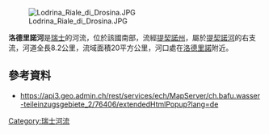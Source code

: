 {{Coord|46.30247|N|8.98543|E|display=title}}
[[Image:Lodrina_Riale_di_Drosina.JPG|right]]

'''洛德里諾河'''是[[瑞士|瑞士]]的河流，位於該國南部，流經[[提契諾州|提契諾州]]，屬於[[提契諾河|提契諾河]]的右支流，河道全長8.2公里，流域面積20平方公里，河口處在[[洛德里諾_(提契諾州)|洛德里諾]]附近。

==參考資料==
* https://api3.geo.admin.ch/rest/services/ech/MapServer/ch.bafu.wasser-teileinzugsgebiete_2/76406/extendedHtmlPopup?lang=de {{Wayback|url=https://api3.geo.admin.ch/rest/services/ech/MapServer/ch.bafu.wasser-teileinzugsgebiete_2/76406/extendedHtmlPopup?lang=de |date=20170820160634 }}

{{Switzerland-geo-stub}}
[[Category:瑞士河流|Category:瑞士河流]]